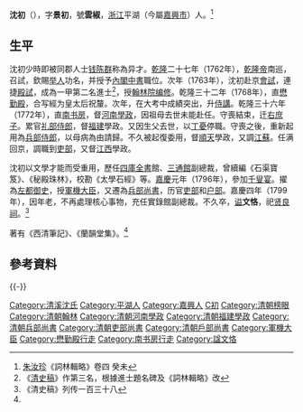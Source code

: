 {{Otheruses|other=名为沈景初的其他人物|沈景初}}

'''沈初'''（{{bd|1735年||1799年|catIdx=S沈}}），字'''景初'''，號'''雲椒'''，[[浙江|浙江]]平湖（今屬[[嘉興市|嘉興市]]）人。<ref name="詞林輯略">[[朱汝珍|朱汝珍]]《詞林輯略》卷四 癸未</ref>

==生平==
沈初少時即被同郡人士[[钱陈群|钱陈群]]称為异才。[[乾隆|乾隆]]二十七年（1762年），[[乾隆帝|乾隆帝]]南巡，召試，欽賜[[举人|举人]]功名，并授予[[內閣中書|內閣中書]]職位。次年（1763年），沈初赴京[[會試|會試]]，連捷[[殿試|殿試]]，成為一甲第二名進士<ref>《[[清史稿|清史稿]]》作第三名，根據進士題名碑及《詞林輯略》改</ref>，授[[翰林院|翰林院]][[编修|编修]]。乾隆三十二年（1768年），直[[懋勤殿|懋勤殿]]，合写經为皇太后祝釐。次年，在大考中成績突出，升[[侍講|侍講]]。乾隆三十六年（1772年），直[[南书房|南书房]]，督[[河南|河南]][[學政|學政]]，因祖母去世未能赴任。守喪結束，迁[[右庶子|右庶子]]。累官[[礼部|礼部]][[侍郎|侍郎]]，督[[福建|福建]]學政。又因生父去世，以[[丁憂|丁憂]]停職。守喪之後，重新起用為[[兵部|兵部]][[侍郎|侍郎]]，以母病為由請歸。不久被起復委用，督[[順天|順天]]學政，又調[[江蘇|江蘇]]。任满回京，調職到[[吏部|吏部]]，又督[[江西|江西]]學政。

沈初以文學才能而受重用，歷任[[四庫全書|四庫全書]]館、[[三通館|三通館]]副總裁，曾續編《石渠寶笈》、《秘殿珠林》，校勘《太學石經》等。[[嘉慶|嘉慶]]元年（1796年），參加[[千叟宴|千叟宴]]。擢為[[左都御史|左都御史]]，授[[軍機大臣|軍機大臣]]，又遷為[[兵部尚書|兵部尚書]]，历官[[吏部|吏部]]和[[户部|户部]]。嘉慶四年（1799年），因年老，不再處理核心事物，充任實錄館副總裁。不久卒，[[谥|谥]]'''文恪'''，祀[[贤良祠|贤良祠]]。<ref>《清史稿》列传一百三十八</ref>

著有《西清筆記》、《蘭韻堂集》。<ref name="詞林輯略" />

== 參考資料 ==
{{reflist}}
{{-}}
{{start box}}
{{s-off}}
{{s-before|[[吉夢熊|吉夢熊]]}}
{{s-title|[[清朝福建學政列表|提督福建學政]]|<small>乾隆四十二年八月十九壬子（1777年9月20日）任</small>}}
{{s-after|[[朱筠_(清朝)|朱筠]]}}
{{succession box|[[紀昀|紀昀]]|[[朱珪_(清朝)|朱珪]]|[[清朝兵部尚书列表#兵部漢尚書|兵部漢尚書]]|<small>嘉慶元年十月丙戌－嘉慶二年三月癸亥<br>（1796年11月13日－1797年4月19日）</small>}}
{{succession box|[[劉墉_(清朝)|劉墉]]|[[朱珪_(清朝)|朱珪]]|[[清朝吏部尚书列表#吏部汉尚书|吏部漢尚書]]|<small>嘉慶二年三月癸亥－嘉慶二年八月丙辰<br>（1797年4月19日－1797年10月9日）</small>}}
{{succession box|[[范宜恆|范宜恆]]|[[范建中|范建中]]|[[清朝户部尚书列表#户部汉尚书|戶部漢尚書]]|<small>嘉慶二年八月丙辰－嘉慶四年三月丙戌<br>（1797年10月9日－1799年5月2日）</small>}}
{{end box}}

{{乾隆二十八年癸未科殿試金榜}}

{{Authority control}}

{{DEFAULTSORT:Shen沈}}
[[Category:清溪沈氏|Category:清溪沈氏]]
[[Category:平湖人|Category:平湖人]]
[[Category:嘉興人|Category:嘉興人]]
[[Category:沈姓|C初]]
[[Category:清朝榜眼|Category:清朝榜眼]]
[[Category:清朝翰林|Category:清朝翰林]]
[[Category:清朝河南學政|Category:清朝河南學政]]
[[Category:清朝福建學政|Category:清朝福建學政]]
[[Category:清朝兵部尚書|Category:清朝兵部尚書]]
[[Category:清朝吏部尚書|Category:清朝吏部尚書]]
[[Category:清朝戶部尚書|Category:清朝戶部尚書]]
[[Category:軍機大臣|Category:軍機大臣]]
[[Category:懋勤殿行走|Category:懋勤殿行走]]
[[Category:南书房行走|Category:南书房行走]]
[[Category:諡文恪|Category:諡文恪]]